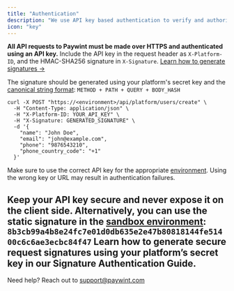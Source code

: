 ```yaml
---
title: "Authentication"
description: "We use API key based authentication to verify and authorize all requests to the Paywint API."
icon: "key"
---
```

**All API requests to Paywint must be made over HTTPS and authenticated using an API key.**
Include the API key in the request header as `X-Platform-ID`, and the HMAC-SHA256 signature in `X-Signature`. [Learn how to generate signatures →](/signature-auth)

The signature should be generated using your platform's secret key and the [canonical string format](/signature-auth#canonical-string-format): `METHOD + PATH + QUERY + BODY_HASH`

```curl Example Api Call
curl -X POST "https://<environment>/api/platform/users/create" \
  -H "Content-Type: application/json" \
  -H "X-Platform-ID: YOUR_API_KEY" \
  -H "X-Signature: GENERATED_SIGNATURE" \
  -d '{
    "name": "John Doe",
    "email": "john@example.com",
    "phone": "9876543210",
    "phone_country_code": "+1"
  }'

```

Make sure to use the correct API key for the appropriate [environment](/environments). Using the wrong key or URL may result in authentication failures.

Keep your API key secure and never expose it on the client side.
<Note>
  Alternatively, you can use the static signature in the [sandbox environment](/environments#sandbox): `8b3cb99a4b8e24fc7e01d0db635e2e47b80818144fe51400c6c6ae3ecbc84f47`
</Note>
<Card title="How To Generate Signature" icon="link" href="/signature-auth" arrow="true" cta="Learn More">
  Learn how to generate secure request signatures using your platform’s secret key in our Signature Authentication Guide.
</Card>
---
Need help? Reach out to support@paywint.com

